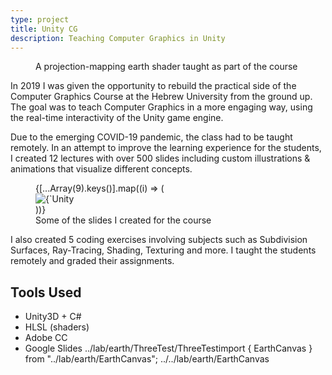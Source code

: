 ```yaml
---
type: project
title: Unity CG
description: Teaching Computer Graphics in Unity
---
```



<figure>
  <EarthCanvas />
  <figcaption>
    <span>A projection-mapping earth shader taught as part of the course</span>
  </figcaption>
</figure>

In 2019 I was given the opportunity to rebuild the practical side of the
Computer Graphics Course at the Hebrew University from the ground up. The goal
was to teach Computer Graphics in a more engaging way, using the real-time
interactivity of the Unity game engine.

Due to the emerging COVID-19 pandemic, the class had to be taught remotely. In
an attempt to improve the learning experience for the students, I created 12
lectures with over 500 slides including custom illustrations & animations that
visualize different concepts.

<figure>
  <Slider Infinite={true} speed={250} autoplay autoplaySpeed={5000}>
    {[...Array(9).keys()].map((i) => (
      <div key={i}>
        <img
          src={`/projects/unity-cg/slide${i + 1}.png`}
          alt={`Unity CG Slide ${i + 1}`}
          style={{ width: "100%" }}
        />
      </div>
    ))}
  </Slider>
  <figcaption>Some of the slides I created for the course</figcaption>
</figure>

I also created 5 coding exercises involving subjects such as Subdivision
Surfaces, Ray-Tracing, Shading, Texturing and more. I taught the students
remotely and graded their assignments.

## Tools Used

- Unity3D + C#
- HLSL (shaders)
- Adobe CC
- Google Slides ../lab/earth/ThreeTest/ThreeTestimport { EarthCanvas } from
  "../lab/earth/EarthCanvas"; ../../lab/earth/EarthCanvas
